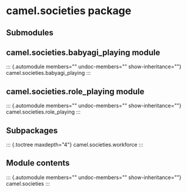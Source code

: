 # camel.societies package

## Submodules

## camel.societies.babyagi_playing module

::: {.automodule members="" undoc-members="" show-inheritance=""}
camel.societies.babyagi_playing
:::

## camel.societies.role_playing module

::: {.automodule members="" undoc-members="" show-inheritance=""}
camel.societies.role_playing
:::

## Subpackages

::: {.toctree maxdepth="4"}
camel.societies.workforce
:::

## Module contents

::: {.automodule members="" undoc-members="" show-inheritance=""}
camel.societies
:::

